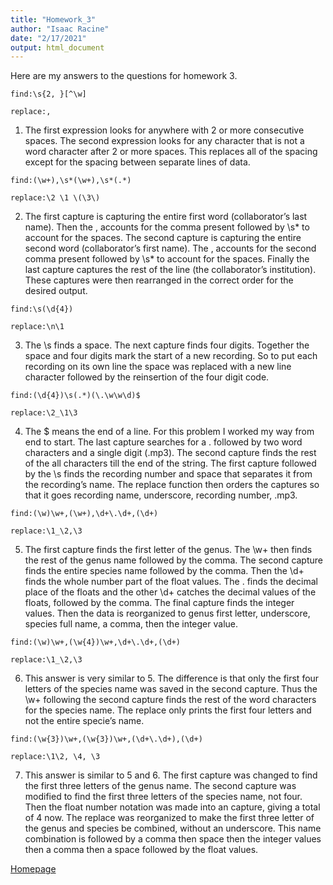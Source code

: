 ---
title: "Homework_3"
author: "Isaac Racine"
date: "2/17/2021"
output: html_document
---

Here are my answers to the questions for homework 3.

```
find:\s{2, }[^\w]

replace:,
```

1. The first expression looks for anywhere with 2 or more consecutive spaces. The second expression looks for any character that is not a word character after 2 or more spaces. This replaces all of the spacing except for the spacing between separate lines of data.



```
find:(\w+),\s*(\w+),\s*(.*)

replace:\2 \1 \(\3\)
```
2. The first capture is capturing the entire first word (collaborator's last name). Then the , accounts for the comma present followed by \\s* to account for the spaces. The second capture is capturing the entire second word (collaborator's first name). The , accounts for the second comma present followed by \\s* to account for the spaces. Finally the last capture captures the rest of the line (the collaborator's institution). These captures were then rearranged in the correct order for the desired output.


```
find:\s(\d{4})

replace:\n\1
```
3. The \\s finds a space. The next capture finds four digits. Together the space and four digits mark the start of a new recording. So to put each recording on its own line the space was replaced with a new line character followed by the reinsertion of the four digit code.


```
find:(\d{4})\s(.*)(\.\w\w\d)$

replace:\2_\1\3
```
4. The $ means the end of a line. For this problem I worked my way from end to start. The last capture searches for a . followed by two word characters and a single digit (.mp3). The second capture finds the rest of the all characters till the end of the string. The first capture followed by the \\s finds the recording number and space that separates it from the recording's name. The replace function then orders the captures so that it goes recording name, underscore, recording number, .mp3. 


```
find:(\w)\w+,(\w+),\d+\.\d+,(\d+)

replace:\1_\2,\3
```
5. The first capture finds the first letter of the genus. The \\w+ then finds the rest of the genus name followed by the comma. The second capture finds the entire species name followed by the comma. Then the \\d+ finds the whole number part of the float values. The . finds the decimal place of the floats and the other \\d+ catches the decimal values of the floats, followed by the comma. The final capture finds the integer values. Then the data is reorganized to genus first letter, underscore, species full name, a comma, then the integer value.


```
find:(\w)\w+,(\w{4})\w+,\d+\.\d+,(\d+)

replace:\1_\2,\3
```
6. This answer is very similar to 5. The difference is that only the first four letters of the species name was saved in the second capture. Thus the \\w+ following the second capture finds the rest of the word characters for the species name. The replace only prints the first four letters and not the entire specie's name.


```
find:(\w{3})\w+,(\w{3})\w+,(\d+\.\d+),(\d+)

replace:\1\2, \4, \3
```
7. This answer is similar to 5 and 6. The first capture was changed to find the first three letters of the genus name. The second capture was modified to find the first three letters of the species name, not four. Then the float number notation was made into an capture, giving a total of 4 now. The replace was reorganized to make the first three letter of the genus and species be combined, without an underscore. This name combination is followed by a comma then space then the integer values then a comma then a space followed by the float values.

[Homepage](.\index.html) 